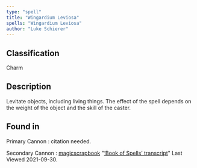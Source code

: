 ```yaml
---
type: "spell"
title: "Wingardium Leviosa"
spells: "Wingardium Leviosa"
author: "Luke Schierer"
---
```


## Classification

Charm

## Description

Levitate objects, including living things. The effect of the spell depends on the weight of the object and the skill of the caster.

## Found in

Primary Cannon
:   citation needed.

Secondary Cannon
:   [magicscrapbook](https://magicscrapbook.tumblr.com/)
    "[‘Book of Spells’ transcript](https://magicscrapbook.tumblr.com/post/162085200042/book-of-spells-transcript)"
    Last Viewed 2021-09-30.
